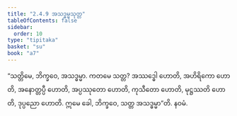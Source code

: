 ```yaml
---
title: "2.4.9 အသဒ္ဓမ္မသုတ္တ"
tableOfContents: false
sidebar:
  order: 10
type: "tipitaka"
basket: "su"
book: "a7"
---
```



<DynamicBreadcrumb />

<Division number="93" book="a7">

<Paragraph number="648" book="a7">
“သတ္တိမေ, ဘိက္ခဝေ, အသဒ္ဓမ္မာ. ကတမေ သတ္တ? အဿဒ္ဓေါ ဟောတိ, အဟိရိကော ဟောတိ, အနောတ္တပ္ပီ ဟောတိ, အပ္ပဿုတော ဟောတိ, ကုသီတော ဟောတိ, မုဋ္ဌဿတိ ဟောတိ, ဒုပ္ပညော ဟောတိ. ဣမေ ခေါ, ဘိက္ခဝေ, သတ္တ အသဒ္ဓမ္မာ”တိ.

</Paragraph>
</Division>

<Paragraph number="649" type="center" book="a7">
နဝမံ.
</Paragraph>